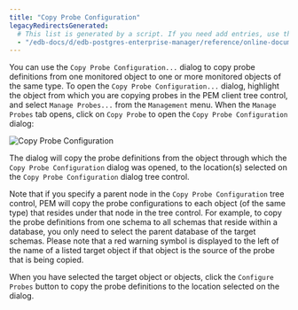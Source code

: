 ```yaml
---
title: "Copy Probe Configuration"
legacyRedirectsGenerated:
  # This list is generated by a script. If you need add entries, use the `legacyRedirects` key.
  - "/edb-docs/d/edb-postgres-enterprise-manager/reference/online-documentation/8.0/copy_probe_config.html"
---
```


<div id="copy_probe_config" class="registered_link"></div>

You can use the `Copy Probe Configuration...` dialog to copy probe definitions from one monitored object to one or more monitored objects of the same type. To open the `Copy Probe Configuration...` dialog, highlight the object from which you are copying probes in the PEM client tree control, and select `Manage Probes...` from the `Management` menu. When the `Manage Probes` tab opens, click on `Copy Probe` to open the `Copy Probe Configuration` dialog:

![Copy Probe Configuration](../../images/copy_probe_config.png)

The dialog will copy the probe definitions from the object through which the `Copy Probe Configuration` dialog was opened, to the location(s) selected on the `Copy Probe Configuration` dialog tree control.

Note that if you specify a parent node in the `Copy Probe Configuration` tree control, PEM will copy the probe configurations to each object (of the same type) that resides under that node in the tree control. For example, to copy the probe definitions from one schema to all schemas that reside within a database, you only need to select the parent database of the target schemas. Please note that a red warning symbol is displayed to the left of the name of a listed target object if that object is the source of the probe that is being copied.

When you have selected the target object or objects, click the `Configure Probes` button to copy the probe definitions to the location selected on the dialog.
